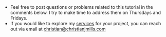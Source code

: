 <br>

::: {.callout-tip title="Next Steps"}
- Feel free to post questions or problems related to this tutorial in the comments below. I try to make time to address them on Thursdays and Fridays.
- If you would like to explore my [services](/about.html#services) for your project, you can reach out via email at [christian@christianjmills.com](mailto:christian@christianjmills.com)
:::